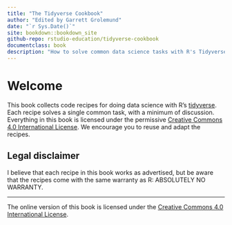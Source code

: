 ```yaml
--- 
title: "The Tidyverse Cookbook"
author: "Edited by Garrett Grolemund"
date: "`r Sys.Date()`"
site: bookdown::bookdown_site
github-repo: rstudio-education/tidyverse-cookbook
documentclass: book
description: "How to solve common data science tasks with R's Tidyverse"
---
```


# Welcome {-}

<!--
```block2
This book is an R community project, and it wouldn't be nearly as good without your help. There are a number of ways you can contribute, from spotting typos to adding recipes. Read [How to Contribute] to get started.
```
-->

This book collects code recipes for doing data science with R's [tidyverse](#what-is-the-tidyverse). Each recipe solves a single common task, with a minimum of discussion. Everything in this book is licensed under the permissive [Creative Commons 4.0 International License](https://creativecommons.org/licenses/by/4.0/). We encourage you to reuse and adapt the recipes.
   
## Legal disclaimer {-}

I believe that each recipe in this book works as advertised, but be aware that the recipes come with the same warranty as R: ABSOLUTELY NO WARRANTY. 

***

The online version of this book is licensed under the [Creative Commons 4.0 International License](https://creativecommons.org/licenses/by/4.0/).

<!--
# How to contribute {-}

Please help us improve this book. Here are some ways to join the fun: 

1. **Proofread** - If something does not work, please 
  [let me know](https://github.com/rstudio-education/tidyverse-cookbook/issues). Your vigilence is valuable!
  
1. **Vote on which recipes to add next** - Visit the [github issue tracker](https://github.com/rstudio-education/tidyverse-cookbook/issues) and upvote the recipes that you would like someone to write.

1. **Suggest a recipe** - Propose new recipes on the [github issue tracker](https://github.com/rstudio-education/tidyverse-cookbook/issues). To propose a recipe, visit the [tracker](https://github.com/rstudio-education/tidyverse-cookbook/issues) and then:
    
    1. Check that your recipe has not been proposed already. You'll know if it has because proposed recipes will appear in the list of open issues. If your recipe has already been requested, upvote it.
    
    2. Click New Issue and then write and save your proposal. To help us write the recipe please:
    
        * Make your request very specific. Each recipe should focus on one single, simple task. No homework problems please.
    
        * Include the recipe template below. Don't forget to change the `TITLE` and to complete the "You want to" sentence. This template will be the beginning of the finished recipe.
    
        ```r
        ## TITLE
        
        You want to
        
        #### Solution {-}
        
        #### Discussion {-}
        ```

1. **Write a recipe or fix a typo** - If you would like to add a recipe, or if you spot a typo, feel free to edit the underlying page and send a pull request. If you've never done this before, the process is very easy: 
  
    1. Click the edit icon in the header at the top of this page.
      
    2. Make the changes using github's in-page editor and save.

         ```block2
         If your changes add a recipe that has been proposed in the [github issue tracker](https://github.com/rstudio-education/tidyverse-cookbook/issues), add the phrase `Fixes #` and then the number of the issue that proposes the recipe. This will close the issue when your recipe is accepted.
         ```
    
    3. Submit a pull request and include a brief description of your changes. "Fixing typos" is perfectly adequate.
      
        ```block2
        If you add a recipe or make significant changes, include this phrase in your pull request message: `CC BY 4.0.` This applies the [Creative Commons 4.0 International License](https://creativecommons.org/licenses/by/4.0/) to your contribution, which helps provide a uniform copyright for the entire book.
        ```
    
    You can begin a recipe by copying and pasting the following template:

    ```r
    ## TITLE
    
    You want to
    
    #### Solution {-}
    
    #### Discussion {-}
    ```
        
    Keep in mind that your solution code **must** run. When you write the recipe, assume that the user has run `library("tidyverse")` and nothing else. Where possible, try to minimize additional package dependencies. 

    A useful way to do this is to use data that comes in a tidyverse package. Here are the tidyverse data sets and the packages you'll find them in.

    ```r
    # data frames (tibbles)
    dplyr::band_instruments
    dplyr::band_instruments2
    dplyr::band_members
    dplyr::starwars
    dplyr::storms
    forcats::gss_cat
    ggplot2::diamonds
    ggplot2::economics
    ggplot2::economics_long
    ggplot2::faithfuld
    ggplot2::midwest
    ggplot2::mpg
    ggplot2::msleep
    ggplot2::presidential
    ggplot2::seals
    ggplot2::txhousing
    modelr::heights
    modelr::sim1
    modelr::sim2
    modelr::sim3
    modelr::sim4
    tidyr::population
    tidyr::smiths
    tidyr::table1
    tidyr::table2
    tidyr::table3
    tidyr::table4a
    tidyr::table4b
    tidyr::table5
    tidyr::who
    
    # data frames (non-tibbles)
    ggplot2::luv_colours
    lubridate::lakers
    
    # arrays
    dplyr::nasa
    
    # character vectors
    stringr::fruit
    stringr::sentences
    stringr::words
    ```

-->